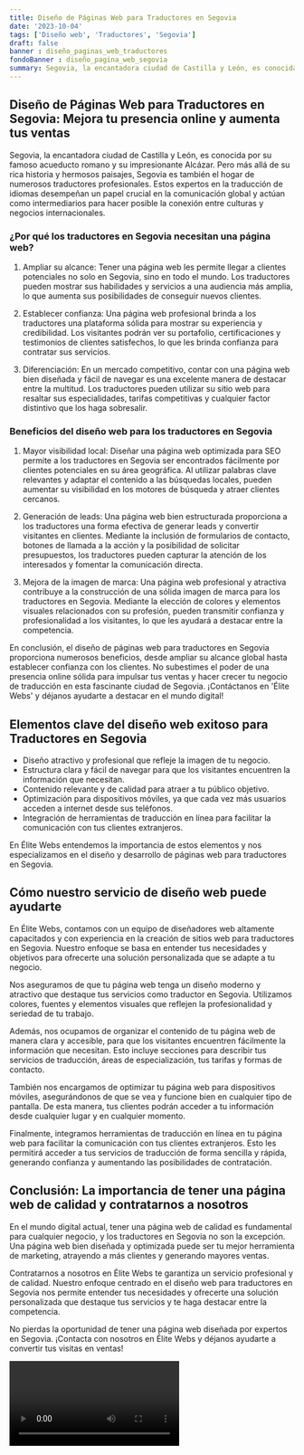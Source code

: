 ```yaml
---
title: Diseño de Páginas Web para Traductores en Segovia
date: '2023-10-04'
tags: ['Diseño web', 'Traductores', 'Segovia']
draft: false
banner : diseño_paginas_web_traductores
fondoBanner : diseño_pagina_web_segovia
summary: Segovia, la encantadora ciudad de Castilla y León, es conocida por su famoso acueducto romano y su impresionante Alcázar. Pero más allá de su rica historia y hermosos paisajes, Segovia es también el hogar de numerosos traductores profesionales. Estos expertos en la traducción de idiomas desempeñan un papel crucial en la comunicación global y actúan como intermediarios para hacer posible la conexión entre culturas y negocios internacionales.
---
```


## Diseño de Páginas Web para Traductores en Segovia: Mejora tu presencia online y aumenta tus ventas

Segovia, la encantadora ciudad de Castilla y León, es conocida por su famoso acueducto romano y su impresionante Alcázar. Pero más allá de su rica historia y hermosos paisajes, Segovia es también el hogar de numerosos traductores profesionales. Estos expertos en la traducción de idiomas desempeñan un papel crucial en la comunicación global y actúan como intermediarios para hacer posible la conexión entre culturas y negocios internacionales.

### ¿Por qué los traductores en Segovia necesitan una página web?

1. Ampliar su alcance: Tener una página web les permite llegar a clientes potenciales no solo en Segovia, sino en todo el mundo. Los traductores pueden mostrar sus habilidades y servicios a una audiencia más amplia, lo que aumenta sus posibilidades de conseguir nuevos clientes.

2. Establecer confianza: Una página web profesional brinda a los traductores una plataforma sólida para mostrar su experiencia y credibilidad. Los visitantes podrán ver su portafolio, certificaciones y testimonios de clientes satisfechos, lo que les brinda confianza para contratar sus servicios.

3. Diferenciación: En un mercado competitivo, contar con una página web bien diseñada y fácil de navegar es una excelente manera de destacar entre la multitud. Los traductores pueden utilizar su sitio web para resaltar sus especialidades, tarifas competitivas y cualquier factor distintivo que los haga sobresalir.

### Beneficios del diseño web para los traductores en Segovia

1. Mayor visibilidad local: Diseñar una página web optimizada para SEO permite a los traductores en Segovia ser encontrados fácilmente por clientes potenciales en su área geográfica. Al utilizar palabras clave relevantes y adaptar el contenido a las búsquedas locales, pueden aumentar su visibilidad en los motores de búsqueda y atraer clientes cercanos.

2. Generación de leads: Una página web bien estructurada proporciona a los traductores una forma efectiva de generar leads y convertir visitantes en clientes. Mediante la inclusión de formularios de contacto, botones de llamada a la acción y la posibilidad de solicitar presupuestos, los traductores pueden capturar la atención de los interesados y fomentar la comunicación directa.

3. Mejora de la imagen de marca: Una página web profesional y atractiva contribuye a la construcción de una sólida imagen de marca para los traductores en Segovia. Mediante la elección de colores y elementos visuales relacionados con su profesión, pueden transmitir confianza y profesionalidad a los visitantes, lo que les ayudará a destacar entre la competencia.

En conclusión, el diseño de páginas web para traductores en Segovia proporciona numerosos beneficios, desde ampliar su alcance global hasta establecer confianza con los clientes. No subestimes el poder de una presencia online sólida para impulsar tus ventas y hacer crecer tu negocio de traducción en esta fascinante ciudad de Segovia. ¡Contáctanos en 'Élite Webs' y déjanos ayudarte a destacar en el mundo digital!

<GifSeo />

<Cta />

## Elementos clave del diseño web exitoso para Traductores en Segovia

- Diseño atractivo y profesional que refleje la imagen de tu negocio.
- Estructura clara y fácil de navegar para que los visitantes encuentren la información que necesitan.
- Contenido relevante y de calidad para atraer a tu público objetivo.
- Optimización para dispositivos móviles, ya que cada vez más usuarios acceden a internet desde sus teléfonos.
- Integración de herramientas de traducción en línea para facilitar la comunicación con tus clientes extranjeros.

En Élite Webs entendemos la importancia de estos elementos y nos especializamos en el diseño y desarrollo de páginas web para traductores en Segovia.

## Cómo nuestro servicio de diseño web puede ayudarte

En Élite Webs, contamos con un equipo de diseñadores web altamente capacitados y con experiencia en la creación de sitios web para traductores en Segovia. Nuestro enfoque se basa en entender tus necesidades y objetivos para ofrecerte una solución personalizada que se adapte a tu negocio.

Nos aseguramos de que tu página web tenga un diseño moderno y atractivo que destaque tus servicios como traductor en Segovia. Utilizamos colores, fuentes y elementos visuales que reflejen la profesionalidad y seriedad de tu trabajo.

Además, nos ocupamos de organizar el contenido de tu página web de manera clara y accesible, para que los visitantes encuentren fácilmente la información que necesitan. Esto incluye secciones para describir tus servicios de traducción, áreas de especialización, tus tarifas y formas de contacto.

También nos encargamos de optimizar tu página web para dispositivos móviles, asegurándonos de que se vea y funcione bien en cualquier tipo de pantalla. De esta manera, tus clientes podrán acceder a tu información desde cualquier lugar y en cualquier momento.

Finalmente, integramos herramientas de traducción en línea en tu página web para facilitar la comunicación con tus clientes extranjeros. Esto les permitirá acceder a tus servicios de traducción de forma sencilla y rápida, generando confianza y aumentando las posibilidades de contratación.

## Conclusión: La importancia de tener una página web de calidad y contratarnos a nosotros

En el mundo digital actual, tener una página web de calidad es fundamental para cualquier negocio, y los traductores en Segovia no son la excepción. Una página web bien diseñada y optimizada puede ser tu mejor herramienta de marketing, atrayendo a más clientes y generando mayores ventas.

Contratarnos a nosotros en Élite Webs te garantiza un servicio profesional y de calidad. Nuestro enfoque centrado en el diseño web para traductores en Segovia nos permite entender tus necesidades y ofrecerte una solución personalizada que destaque tus servicios y te haga destacar entre la competencia.

No pierdas la oportunidad de tener una página web diseñada por expertos en Segovia. ¡Contacta con nosotros en Élite Webs y déjanos ayudarte a convertir tus visitas en ventas!

<Video />

<CtaBot job='Traductores' city='Segovia'/>

<Gmaps query='Segovia+españa+maps' />